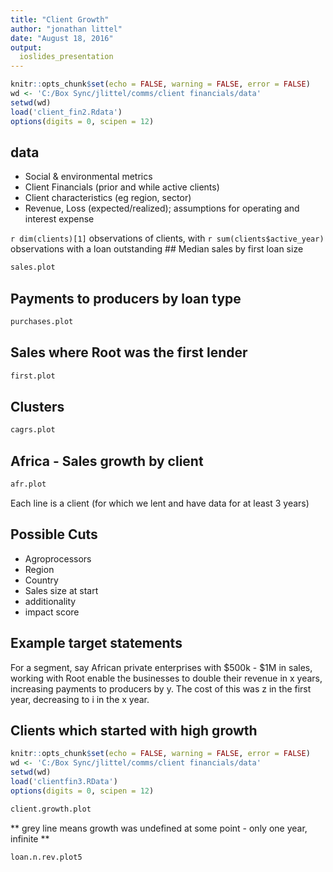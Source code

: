 ```yaml
---
title: "Client Growth"
author: "jonathan littel"
date: "August 18, 2016"
output: 
  ioslides_presentation
---
```


```r
knitr::opts_chunk$set(echo = FALSE, warning = FALSE, error = FALSE)
wd <- 'C:/Box Sync/jlittel/comms/client financials/data'
setwd(wd)
load('client_fin2.Rdata')
options(digits = 0, scipen = 12)
```

## data

- Social & environmental metrics
- Client Financials (prior and while active clients)
- Client characteristics (eg region, sector)
- Revenue, Loss (expected/realized); assumptions for operating and interest expense

`r dim(clients)[1]` observations of clients, with `r sum(clients$active_year)` observations with a loan outstanding
## Median sales by first loan size

```r
sales.plot
```

## Payments to producers by loan type

```r
purchases.plot
```

## Sales where Root was the first lender

```r
first.plot
```

## Clusters


```r
cagrs.plot
```

## Africa - Sales growth by client

```r
afr.plot
```
Each line is a client (for which we lent and have data for at least 3 years)



## Possible Cuts
- Agroprocessors
- Region
- Country
- Sales size at start
- additionality
- impact score

## Example target statements

For a segment, say African private enterprises with $500k - $1M in sales, working with Root enable the businesses to double their revenue in x years, increasing payments to producers by y. The cost of this was z in the first year, decreasing to i in the x year.

## Clients which started with high growth

```r
knitr::opts_chunk$set(echo = FALSE, warning = FALSE, error = FALSE)
wd <- 'C:/Box Sync/jlittel/comms/client financials/data'
setwd(wd)
load('clientfin3.RData')
options(digits = 0, scipen = 12)
```

```r
client.growth.plot
```
** grey line means growth was undefined at some point - only one year, infinite **

```r
loan.n.rev.plot5
```
